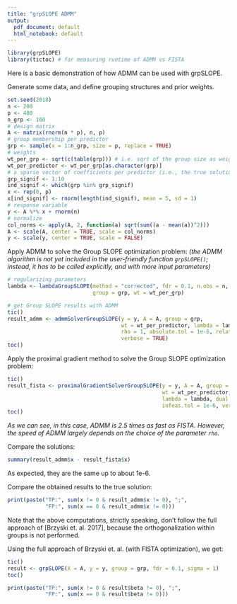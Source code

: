 ```yaml
---
title: "grpSLOPE ADMM"
output:
  pdf_document: default
  html_notebook: default
---
```


```r
library(grpSLOPE)
library(tictoc) # for measuring runtime of ADMM vs FISTA
```

Here is a basic demonstration of how ADMM can be used with grpSLOPE.

Generate some data, and define grouping structures and prior weights.

```r
set.seed(2018)
n <- 200
p <- 400
n_grp <- 100
# design matrix
A <- matrix(rnorm(n * p), n, p)
# group membership per predictor
grp <- sample(x = 1:n_grp, size = p, replace = TRUE)
# weights
wt_per_grp <- sqrt(c(table(grp))) # i.e. sqrt of the group size as weight for each group
wt_per_predictor <- wt_per_grp[as.character(grp)]
# a sparse vector of coefficients per predictor (i.e., the true solution)
grp_signif <- 1:10
ind_signif <- which(grp %in% grp_signif)
x <- rep(0, p)
x[ind_signif] <- rnorm(length(ind_signif), mean = 5, sd = 1)
# response variable
y <- A %*% x + rnorm(n)
# normalize
col_norms <- apply(A, 2, function(a) sqrt(sum((a - mean(a))^2)))
A <- scale(A, center = TRUE, scale = col_norms)
y <- scale(y, center = TRUE, scale = FALSE)
```

Apply ADMM to solve the Group SLOPE optimization problem:
_(the ADMM algorithm is not yet included in the user-friendly function `grpSLOPE()`;
instead, it has to be called explicitly, and with more input parameters)_

```r
# regularizing parameters
lambda <- lambdaGroupSLOPE(method = "corrected", fdr = 0.1, n.obs = n,
                           group = grp, wt = wt_per_grp)

# get Group SLOPE results with ADMM
tic()
result_admm <- admmSolverGroupSLOPE(y = y, A = A, group = grp,
                                    wt = wt_per_predictor, lambda = lambda,
                                    rho = 1, absolute.tol = 1e-6, relative.tol=1e-6,
                                    verbose = TRUE)
toc()
```

Apply the proximal gradient method to solve the Group SLOPE optimization problem:

```r
tic()
result_fista <- proximalGradientSolverGroupSLOPE(y = y, A = A, group = grp,
                                                 wt = wt_per_predictor,
                                                 lambda = lambda, dual.gap.tol = 1e-6,
                                                 infeas.tol = 1e-6, verbose = TRUE)
toc()
```

*As we can see, in this case, ADMM is 2.5 times as fast as FISTA. However, the speed of ADMM largely depends on the choice of the parameter `rho`.*

Compare the solutions:

```r
summary(result_admm$x - result_fista$x)
```

As expected, they are the same up to about 1e-6.

Compare the obtained results to the true solution:

```r
print(paste("TP:", sum(x != 0 & result_admm$x != 0), ";",
            "FP:", sum(x == 0 & result_admm$x != 0)))
```

Note that the above computations, strictly speaking, don't follow the full approach of [Brzyski et. al. 2017], because the orthogonalization within groups is not performed.

Using the full approach of Brzyski et. al. (with FISTA optimization), we get:

```r
tic()
result <- grpSLOPE(X = A, y = y, group = grp, fdr = 0.1, sigma = 1)
toc()

print(paste("TP:", sum(x != 0 & result$beta != 0), ";",
            "FP:", sum(x == 0 & result$beta != 0)))
```


